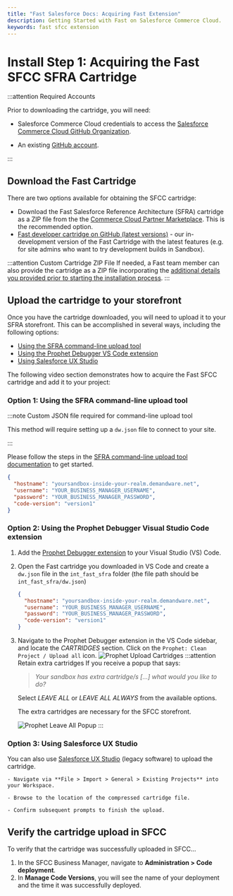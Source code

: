 ```yaml
---
title: "Fast Salesforce Docs: Acquiring Fast Extension"
description: Getting Started with Fast on Salesforce Commerce Cloud.
keywords: fast sfcc extension
---
```



# Install Step 1: Acquiring the Fast SFCC SFRA Cartridge

:::attention Required Accounts

Prior to downloading the cartridge, you will need:

- Salesforce Commerce Cloud credentials to access the [Salesforce Commerce Cloud GitHub Organization](https://github.com/orgs/SalesforceCommerceCloud/sso/sign_up).

- An existing [GitHub account](https://github.com/join).

:::

## Download the Fast Cartridge

There are two options available for obtaining the SFCC cartridge:

- Download the Fast Salesforce Reference Architecture (SFRA) cartridge as a ZIP file from the the [Commerce Cloud Partner Marketplace](https://www.salesforce.com/products/commerce-cloud/partner-marketplace/partners/fast-checkout/). This is the recommended option.
- [Fast developer cartridge on GitHub (latest versions)](https://github.com/fast-af/sfcc-integration/) - our in-development version of the Fast Cartridge with the latest features (e.g. for site admins who want to try development builds in Sandbox).

:::attention Custom Cartridge ZIP File
If needed, a Fast team member can also provide the cartridge as a ZIP file incorporating the [additional details you provided prior to starting the installation process](../pre-install/requirements.md).
:::

## Upload the cartridge to your storefront

Once you have the cartridge downloaded, you will need to upload it to your SFRA storefront. This can be accomplished in several ways, including the following options:

- [Using the SFRA command-line upload tool](#option-1-using-the-sfra-command-line-upload-tool)
- [Using the Prophet Debugger VS Code extension](#option-2-using-the-prophet-debugger-visual-studio-code-extension)
- [Using Salesforce UX Studio](#option-3-using-salesforce-ux-studio)

The following video section demonstrates how to acquire the Fast SFCC cartridge and add it to your project:

<YouTubeVideoEmbed
  embedId="MVnZudopLMI"
  start="35"
  end="178"
  videoTitle="Upload Fast Cartridge"
/>

### Option 1: Using the SFRA command-line upload tool

:::note Custom JSON file required for command-line upload tool

This method will require setting up a `dw.json` file to connect to your site.

:::

Please follow the steps in the [SFRA command-line upload tool documentation](https://documentation.b2c.commercecloud.salesforce.com/DOC1/topic/com.demandware.dochelp/content/b2c_commerce/topics/sfra/b2c_adding_custom_cartridges.html) to get started.

```json dw.json for SFRA command-line upload tool
{
  "hostname": "yoursandbox-inside-your-realm.demandware.net",
  "username": "YOUR_BUSINESS_MANAGER_USERNAME",
  "password": "YOUR_BUSINESS_MANAGER_PASSWORD",
  "code-version": "version1"
}
```

### Option 2: Using the Prophet Debugger Visual Studio Code extension

1. Add the [Prophet Debugger extension](https://marketplace.visualstudio.com/items?itemName=SqrTT.prophet) to your Visual Studio (VS) Code.
2. Open the Fast cartridge you downloaded in VS Code and create a `dw.json` file in the `int_fast_sfra` folder (the file path should be `int_fast_sfra/dw.json`)

   ```json dw.json for Prophet Debugger extension
   {
     "hostname": "yoursandbox-inside-your-realm.demandware.net",
     "username": "YOUR_BUSINESS_MANAGER_USERNAME",
     "password": "YOUR_BUSINESS_MANAGER_PASSWORD",
     "code-version": "version1"
   }
   ```

3. Navigate to the Prophet Debugger extension in the VS Code sidebar, and locate the _CARTRIDGES_ section. Click on the `Prophet: Clean Project / Upload all` icon.
   ![Prophet Upload Cartridges](./images/prophet_upload.png)
   :::attention Retain extra cartridges
   If you receive a popup that says:

   > _Your sandbox has extra cartridge/s \[...\] what would you like to do?_

   Select _LEAVE ALL_ or _LEAVE ALL ALWAYS_ from the available options.

   The extra cartridges are necessary for the SFCC storefront.

   ![Prophet Leave All Popup](./images/prophet_leave_all.png)
   :::

### Option 3: Using Salesforce UX Studio

You can also use [Salesforce UX Studio](https://documentation.b2c.commercecloud.salesforce.com/DOC1/topic/com.demandware.dochelp/LegacyDevDoc/UploadCartridges.html) (legacy software) to upload the cartridge.

    - Navigate via **File > Import > General > Existing Projects** into your Workspace.

    - Browse to the location of the compressed cartridge file.

    - Confirm subsequent prompts to finish the upload.

## Verify the cartridge upload in SFCC

To verify that the cartridge was successfully uploaded in SFCC...

1. In the SFCC Business Manager, navigate to **Administration > Code deployment**.
2. In **Manage Code Versions**, you will see the name of your deployment and the time it was successfully deployed.
